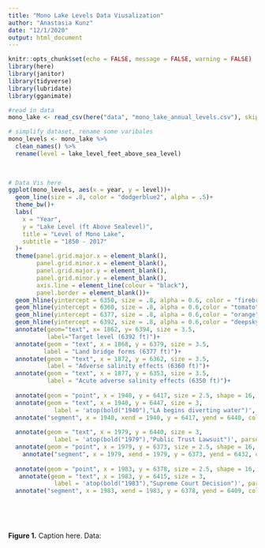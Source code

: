 ```yaml
---
title: "Mono Lake Levels Data Viusalization"
author: "Anastasia Kunz"
date: "12/1/2020"
output: html_document
---
```


```r
knitr::opts_chunk$set(echo = FALSE, message = FALSE, warning = FALSE)
library(here)
library(janitor)
library(tidyverse)
library(lubridate)
library(gganimate)
```

```r
#read in data
mono_lake <- read_csv(here("data", "mono_lake_annual_levels.csv"), skip = 5)
```

```r
# simplify dataset, rename some varibales 
mono_levels <- mono_lake %>% 
  clean_names() %>% 
  rename(level = lake_level_feet_above_sea_level)
 
  

```

```r
# Data Vis here
ggplot(mono_levels, aes(x = year, y = level))+
  geom_line(size = .8, color = "dodgerblue2", alpha = .5)+
  theme_bw()+
  labs(
    x = "Year",
    y = "Lake Level (ft Above Sealevel)",
    title = "Level of Mono Lake",
    subtitle = "1850 - 2017"
  )+
  theme(panel.grid.major.x = element_blank(),
        panel.grid.minor.x = element_blank(),
        panel.grid.major.y = element_blank(),
        panel.grid.minor.y = element_blank(),
        axis.line = element_line(colour = "black"),
        panel.border = element_blank())+
  geom_hline(yintercept = 6350, size = .8, alpha = 0.6, color = "firebrick")+
  geom_hline(yintercept = 6360, size = .8, alpha = 0.6,color = "tomato")+
  geom_hline(yintercept = 6377, size = .8, alpha = 0.6,color = "orange")+
  geom_hline(yintercept = 6392, size = .8, alpha = 0.6,color = "deepskyblue4")+
  annotate(geom="text", x= 1862, y= 6394, size = 3.5, 
           label="Target level (6392 ft)")+
  annotate(geom = "text", x = 1868, y = 6379, size = 3.5,
          label = "Land bridge forms (6377 ft)")+
  annotate(geom = "text", x = 1872, y = 6362, size = 3.5,
           label = "Adverse salinity effects (6360 ft)")+
  annotate(geom = "text", x = 1877, y = 6353, size = 3.5,
           label = "Acute adverse salinity effects (6350 ft)")+
  
  annotate(geom = "point", x = 1940, y = 6417, size = 2.5, shape = 16, color = "mediumblue")+ 
  annotate(geom = "text", x = 1940, y = 6447, size = 3,
             label = 'atop(bold("1940"),"LA begins diverting water")', parse = TRUE)+
  annotate("segment", x = 1940, xend = 1940, y = 6417, yend = 6440, colour = "mediumblue", size=.4, alpha = .2)+
  
  annotate(geom = "text", x = 1979, y = 6440, size = 3,
             label = 'atop(bold("1979"),"Public Trust Lawsuit")', parse = TRUE)+
  annotate(geom = "point", x = 1979, y = 6373, size = 2.5, shape = 16, color = "mediumblue")+
    annotate("segment", x = 1979, xend = 1979, y = 6373, yend = 6432, colour = "mediumblue", size=.4, alpha = .2)+
  
  annotate(geom = "point", x = 1983, y = 6378, size = 2.5, shape = 16, color = "mediumblue")+
   annotate(geom = "text", x = 1983, y = 6415, size = 3,
             label = 'atop(bold("1983"),"Supreme Court Decision")', parse = TRUE)+
  annotate("segment", x = 1983, xend = 1983, y = 6378, yend = 6409, colour = "mediumblue", size=.4, alpha = .2)
 
  
  
  

```
**Figure 1.** Caption here. Data: 



